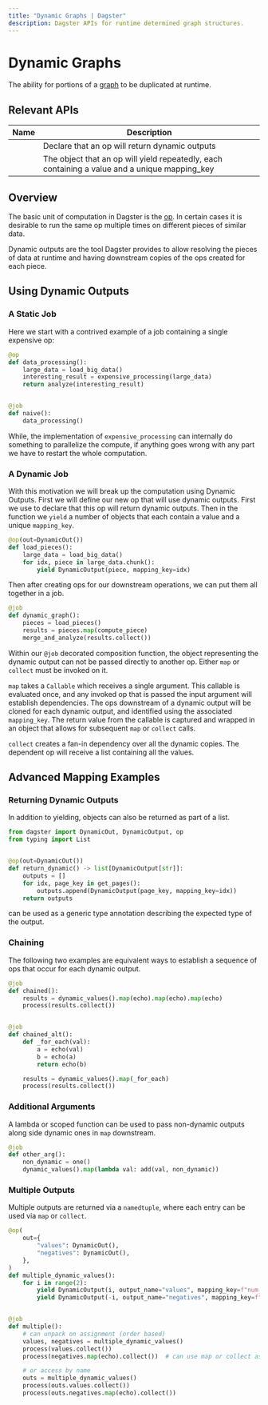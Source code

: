 ```yaml
---
title: "Dynamic Graphs | Dagster"
description: Dagster APIs for runtime determined graph structures.
---
```


# Dynamic Graphs

The ability for portions of a [graph](/concepts/ops-jobs-graphs/graphs) to be duplicated at runtime.

## Relevant APIs

| Name                                                 | Description                                                                                   |
| ---------------------------------------------------- | --------------------------------------------------------------------------------------------- |
| <PyObject module="dagster" object="DynamicOut" />    | Declare that an op will return dynamic outputs                                                |
| <PyObject module="dagster" object="DynamicOutput" /> | The object that an op will yield repeatedly, each containing a value and a unique mapping_key |

## Overview

The basic unit of computation in Dagster is the [op](/concepts/ops-jobs-graphs/ops). In certain cases it is desirable to run the same op multiple times on different pieces of similar data.

Dynamic outputs are the tool Dagster provides to allow resolving the pieces of data at runtime and having downstream copies of the ops created for each piece.

## Using Dynamic Outputs

### A Static Job

Here we start with a contrived example of a job containing a single expensive op:

```python file=/concepts/ops_jobs_graphs/dynamic.py startafter=non_dyn_start endbefore=non_dyn_end
@op
def data_processing():
    large_data = load_big_data()
    interesting_result = expensive_processing(large_data)
    return analyze(interesting_result)


@job
def naive():
    data_processing()
```

While, the implementation of `expensive_processing` can internally do something to parallelize the compute, if anything goes wrong with any part we have to restart the whole computation.

### A Dynamic Job

With this motivation we will break up the computation using Dynamic Outputs. First we will define our new op that will use dynamic outputs. First we use <PyObject module="dagster" object="DynamicOut" /> to declare that this op will return dynamic outputs. Then in the function we `yield` a number of <PyObject module="dagster" object="DynamicOutput" /> objects that each contain a value and a unique `mapping_key`.

```python file=/concepts/ops_jobs_graphs/dynamic.py startafter=dyn_out_start endbefore=dyn_out_end
@op(out=DynamicOut())
def load_pieces():
    large_data = load_big_data()
    for idx, piece in large_data.chunk():
        yield DynamicOutput(piece, mapping_key=idx)
```

Then after creating ops for our downstream operations, we can put them all together in a job.

```python file=/concepts/ops_jobs_graphs/dynamic.py startafter=dyn_job_start endbefore=dyn_job_end
@job
def dynamic_graph():
    pieces = load_pieces()
    results = pieces.map(compute_piece)
    merge_and_analyze(results.collect())
```

Within our `@job` decorated composition function, the object representing the dynamic output can not be passed directly to another op. Either `map` or `collect` must be invoked on it.

`map` takes a `Callable` which receives a single argument. This callable is evaluated once, and any invoked op that is passed the input argument will establish dependencies. The ops downstream of a dynamic output will be cloned for each dynamic output, and identified using the associated `mapping_key`. The return value from the callable is captured and wrapped in an object that allows for subsequent `map` or `collect` calls.

`collect` creates a fan-in dependency over all the dynamic copies. The dependent op will receive a list containing all the values.

## Advanced Mapping Examples

### Returning Dynamic Outputs

In addition to yielding, <PyObject object="DynamicOutput" /> objects can also be returned as part of a list.

```python file=/concepts/ops_jobs_graphs/dynamic.py startafter=dyn_out_return_start endbefore=dyn_out_return_end
from dagster import DynamicOut, DynamicOutput, op
from typing import List


@op(out=DynamicOut())
def return_dynamic() -> list[DynamicOutput[str]]:
    outputs = []
    for idx, page_key in get_pages():
        outputs.append(DynamicOutput(page_key, mapping_key=idx))
    return outputs
```

<PyObject object="DynamicOutput" /> can be used as a generic type annotation describing
the expected type of the output.

### Chaining

The following two examples are equivalent ways to establish a sequence of ops that occur for each dynamic output.

```python file=/concepts/ops_jobs_graphs/dynamic.py startafter=dyn_chain_start endbefore=dyn_chain_end
@job
def chained():
    results = dynamic_values().map(echo).map(echo).map(echo)
    process(results.collect())


@job
def chained_alt():
    def _for_each(val):
        a = echo(val)
        b = echo(a)
        return echo(b)

    results = dynamic_values().map(_for_each)
    process(results.collect())
```

### Additional Arguments

A lambda or scoped function can be used to pass non-dynamic outputs along side dynamic ones in `map` downstream.

```python file=/concepts/ops_jobs_graphs/dynamic.py startafter=dyn_add_start endbefore=dyn_add_end
@job
def other_arg():
    non_dynamic = one()
    dynamic_values().map(lambda val: add(val, non_dynamic))
```

### Multiple Outputs

Multiple outputs are returned via a `namedtuple`, where each entry can be used via `map` or `collect`.

```python file=/concepts/ops_jobs_graphs/dynamic.py startafter=dyn_mult_start endbefore=dyn_mult_end
@op(
    out={
        "values": DynamicOut(),
        "negatives": DynamicOut(),
    },
)
def multiple_dynamic_values():
    for i in range(2):
        yield DynamicOutput(i, output_name="values", mapping_key=f"num_{i}")
        yield DynamicOutput(-i, output_name="negatives", mapping_key=f"neg_{i}")


@job
def multiple():
    # can unpack on assignment (order based)
    values, negatives = multiple_dynamic_values()
    process(values.collect())
    process(negatives.map(echo).collect())  # can use map or collect as usual

    # or access by name
    outs = multiple_dynamic_values()
    process(outs.values.collect())
    process(outs.negatives.map(echo).collect())
```
